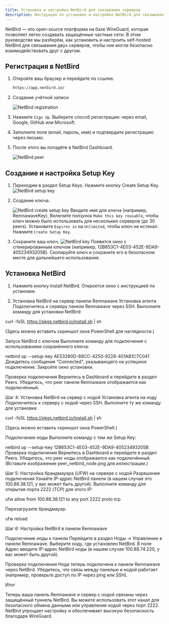 ```yaml
---
title: Установка и настройка NetBird для связывания серверов
description: Инструкция по установке и настройке NetBird для связывания серверов
---
```



NetBird — это open-source платформа на базе WireGuard, которая позволяет легко создавать защищённые частные сети. В этом руководстве мы разберём, как установить и настроить self-hosted NetBird для связывания двух серверов, чтобы они могли безопасно взаимодействовать друг с другом.

## Регистрация в NetBird

<Steps>

1. Откройте ваш браузер и перейдите по ссылке.

    ```bash
    https://app.netbird.io/
    ```

2. Создание учётной записи

    ![NetBird registration](https://raw.githubusercontent.com/eGamesAPI/remnawave-reverse-proxy/refs/heads/main/docs/src/assets/ru/netbird/register.png)

3. Нажмите `Sign Up`. Выберите способ регистрации: через email, Google, GitHub или Microsoft.

4. Заполните поля (email, пароль, имя) и подтвердите регистрацию через письмо.

5. После этого вы попадёте в NetBird Dashboard.

    ![NetBird peer](https://raw.githubusercontent.com/eGamesAPI/remnawave-reverse-proxy/refs/heads/main/docs/src/assets/ru/netbird/peer.png)

</Steps>

## Создание и настройка Setup Key

<Steps>

1. Переходим в раздел Setup Keys. Нажмите кнопку Create Setup Key.
    ![NetBird setup key](https://raw.githubusercontent.com/eGamesAPI/remnawave-reverse-proxy/refs/heads/main/docs/src/assets/ru/netbird/setup_key.png)

2. Создание ключа.

    ![NetBird create setup key](https://raw.githubusercontent.com/eGamesAPI/remnawave-reverse-proxy/refs/heads/main/docs/src/assets/ru/netbird/create_new_setup_key.png)
Введите имя для ключа (например, RemnawaveKey).
Включите ползунок `Make this key reusable`, чтобы ключ можно было использовать для нескольких серверов (до 30 peers).
Установите `Expires in` на `Unlimited`, чтобы ключ не истекал.
Нажмите `Create Setup Key`.
3. Сохраните ваш ключ.
    ![NetBird key](https://raw.githubusercontent.com/eGamesAPI/remnawave-reverse-proxy/refs/heads/main/docs/src/assets/ru/netbird/key.png)
Появится окно с сгенерированным ключом (например, 12B653C1-4E03-452E-9DA9-40523493205B).
Скопируйте ключ и сохраните его в безопасном месте для дальнейшего использования.

</Steps>

## Установка NetBird

<Steps>

1. Нажмите кнопку Install NetBird.
Откроется окно с инструкцией по установке.



2. Установка NetBird на сервер панели Remnawave
Установка агента
Подключитесь к серверу панели Remnawave через SSH.
Выполните команду для установки NetBird:

curl -fsSL https://pkgs.netbird.io/install.sh | sh

(Здесь можно вставить скриншот окна PowerShell для наглядности.)

Запуск NetBird с ключом
Выполните команду для подключения с использованием сохранённого ключа:

netbird up --setup-key AE53280D-88CC-4250-9228-401AB1C7C041
Дождитесь сообщения "Connected", указывающего на успешное подключение.
Закройте окно установки.

Проверка подключения
Вернитесь в Dashboard и перейдите в раздел Peers.
Убедитесь, что peer панели Remnawave отображается как подключённый.

Шаг 4: Установка NetBird на сервер с нодой
Установка агента на ноду
Подключитесь к серверу с нодой через SSH.
Выполните ту же команду для установки:

curl -fsSL https://pkgs.netbird.io/install.sh | sh

(Здесь можно вставить скриншот окна PowerShell.)

Подключение ноды
Выполните команду с тем же Setup Key:

netbird up --setup-key 12B653C1-4E03-452E-9DA9-40523493205B
Проверка подключения
Вернитесь в Dashboard и перейдите в раздел Peers.
Убедитесь, что peer ноды отображается как подключённый. 
(Вставьте изображение peer_netbird_node.png для иллюстрации.)

Шаг 5: Настройка брандмауэра (UFW) на сервере с нодой
Разрешение подключения
Узнайте IP-адрес NetBird панели (в нашем случае это 100.88.38.121, у вас может быть другой).
Выполните команду для открытия порта 2222 (TCP) для этого IP:

ufw allow from 100.88.38.121 to any port 2222 proto tcp

Перезагрузите брандмауэр:

ufw reload

Шаг 6: Настройка NetBird в панели Remnawave

Подключение ноды к панели
Перейдите в раздел Ноды → Управление в панели Remnawave.
Выберите ноду, где установлен NetBird.
В поле Адрес введите IP-адрес NetBird ноды (в нашем случае 100.88.74.220, у вас может быть другой).

Проверка подключения
Нода теперь подключена к панели Remnawave через NetBird.
Убедитесь, что связь между панелью и нодой работает (например, проверьте доступ по IP через ping или SSH).

Итог

Теперь ваша панель Remnawave и сервер с нодой связаны через защищённый туннель NetBird. Вы можете использовать этот канал для безопасного обмена данными или управления нодой через порт 2222. NetBird упрощает настройку и обеспечивает высокую безопасность благодаря WireGuard.